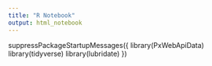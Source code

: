 ```yaml
---
title: "R Notebook"
output: html_notebook
---
```


suppressPackageStartupMessages({
library(PxWebApiData)
library(tidyverse)
library(lubridate)
})
